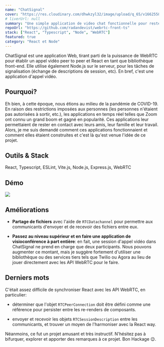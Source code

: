 ```yaml
---
name: "ChatSignal"
cover: "https://res.cloudinary.com/dhwkzyl32/image/upload/q_65/v1662558499/radanfolio/projects/chatsignal/chatsignal-cover_ivli4u.png"
# liverUrl: null
summary: "Une simple application de video chat fonctionnelle pour rester en contact avec des amis"
repoUrl: "https://github.com/radandevist/webrtc-front-ts"
stack: ["React", "Typescript", "Node", "WebRTC"]
featured: true
category: "React et Node"
---
```


ChatSignal est une application Web, tirant parti de la puissance de WebRTC pour établir un appel vidéo peer to peer et React en tant que bibliothèque front-end. Elle utilise également Node.js sur le serveur, pour les tâches de signalisation (échange de descriptions de session, etc).
En bref, c'est une application d'appel vidéo.

## Pourquoi?

Eh bien, à cette époque, nous étions au milieu de la pandémie de COVID-19. En raison des restrictions imposées aux personnes (les personnes n'étaient pas autorisées à sortir, etc.), les applications en temps réel telles que Zoom ont connu un grand boom et gagné en popularité. Ces applications leur permettaient de rester en contact avec leurs amis, leur famille et leur travail.
Alors, je me suis demandé comment ces applications fonctionnaient et comment elles étaient construites et c'est là qu'est venue l'idée de ce projet.

## Outils & Stack

React, Typescript, ESLint, Vite.js, Node.js, Express.js, WebRTC

## Démo

![](https://res.cloudinary.com/dhwkzyl32/image/upload/q_65/v1662558503/radanfolio/projects/chatsignal/demo-chatsignal_bayclp.gif)

## Améliorations

- **Partage de fichiers** avec l'aide de `RTCDatachannel` pour permettre aux communicants d'envoyer et de recevoir des fichiers entre eux.

- **Passez au niveau supérieur et en faire une application de visioconférence à part entière**: en fait, une session d'appel vidéo dans ChatSignal ne prend en charge que deux participants. Nous pouvons augmenter ce montant, mais je suggère fortement d'utiliser une bibliothèque ou des services tiers tels que Twilio ou Agora au lieu de jouer directement avec les API WebRTC pour le faire.

## Derniers mots

C'était assez difficile de synchroniser React avec les API WebRTC, en particulier:

* déterminer que l'objet `RTCPeerConnection` doit être défini comme une référence pour persister entre les re-renders de composants.

* envoyer et recevoir les objets `RTCSessionDescription` entre les communicants, et trouver un moyen de l'harmoniser avec la React way.

Néanmoins, ce fut un projet amusant et très instructif. N'hésitez pas à bifurquer, explorer et apporter des remarques à ce projet. Bon Hackage 😉.

